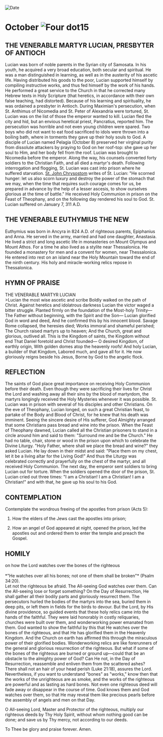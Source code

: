 
<RunningHead />
<Image src="/title-imprint.png" height={68} width={50} alt="Date" className="title-imprint"/>

# <div id="date">October <Image className="four-dot" src="/four-dot.png" height={15} width={15} alt="Four dot" />15</div>

## THE VENERABLE MARTYR LUCIAN, PRESBYTER OF ANTIOCH

Lucian was born of noble parents in the Syrian city of Samosata. In his youth, he acquired a very broad education, both secular and spiritual. He was a man distinguished in learning, as well as in the austerity of his ascetic life. Having distributed his goods to the poor, Lucian supported himself by compiling instructive works, and thus fed himself by the work of his hands. He performed a great service to the Church in that he corrected many Hebrew texts in Holy Scripture (that heretics, in accordance with their own false teaching, had distorted). Because of his learning and spirituality, he was ordained a presbyter in Antioch. During Maximian's persecution, when St. Anthimus of Nicomedia and St. Peter of Alexandria were tortured, St. Lucian was on the list of those the emperor wanted to kill. Lucian fled the city and hid, but an envious heretical priest, Pancratius, reported him. The persecution was horrible and not even young children were spared. Two boys who did not want to eat food sacrificed to idols were thrown into a boiling bath, where in torments they gave up their holy souls to God. A disciple of Lucian named Pelagia (October 8) preserved her virginal purity from dissolute attackers by praying to God on her roof-top: she gave up her soul to Him, and her body fell from the roof. Lucian was brought to Nicomedia before the emperor. Along the way, his counsels converted forty soldiers to the Christian Faith, and all died a martyr's death. Following interrogation and flogging, St. Lucian was cast into prison where he suffered starvation. [St. John Chrysostom](/november/13th) writes of St. Lucian: "He scorned hunger: let us also scorn luxury and destroy the power of the stomach that we may, when the time that requires such courage comes for us, be prepared in advance by the help of a lesser ascesis, to show ourselves glorious at the time of battle." He received Holy Communion in prison on the Feast of Theophany, and on the following day rendered his soul to God. St. Lucian suffered on January 7, 311 A.D.

## THE VENERABLE EUTHYMIUS THE NEW

Euthymius was born in Ancyra in 824 A.D. of righteous parents, Epiphanius and Anna. He served in the army, married and had one daughter, Anastasia. He lived a strict and long ascetic life in monasteries on Mount Olympus and Mount Athos. For a time he also lived as a stylite near Thessalonica. He founded a monastery for men and a convent for women, near Thessalonica. He entered into rest on an island near the Holy Mountain toward the end of the ninth century. His holy and miracle-working relics repose in Thessalonica.


## HYMN OF PRAISE
<div style={{textAlign:'center', color:'crimson', fontWeight:'bold'}}>
THE VENERABLE MARTYR LUCIAN
</div>
>Lucian the most wise ascetic and scribe  
Boldly walked on the path of Christ.  
Against heretics and idolatrous darkness  
Lucian the victor waged a bitter struggle.  
Planted firmly on the foundation of the Most-holy Trinity—  
The Father without beginning, with the Spirit and the Son—  
Lucian glorified God in word and deed,  
And he confirmed this by his innocent blood.  
Savage Rome collapsed, the heresies died;  
Works immoral and shameful perished;  
The Church raised martyrs up to heaven;  
And the Church, great and glorious, outlived all.  
This is the Kingdom of saints, the Kingdom without end  
That Daniel foretold and Christ founded—  
O desired Kingdom, of earthly origin,  
With golden domes atop the heavenly roofs!  
And holy Lucian, a builder of that Kingdom,  
Labored much, and gave all for it.  
He now gloriously reigns beside his Jesus,  
Borne by God to the angelic flock.  


## REFLECTION

The saints of God place great importance on receiving Holy Communion before their death. Even though they were sacrificing their lives for Christ the Lord and washing away all their sins by the blood of martyrdom, the martyrs longingly received the Holy Mysteries whenever it was possible. St. Lucian was in prison with several of his disciples and other Christians. On the eve of Theophany, Lucian longed, on such a great Christian feast, to partake of the Body and Blood of Christ, for he knew that his death was imminent. Seeing the sincere desire of His sufferer, God Almighty arranged that some Christians pass bread and wine into the prison. When the Feast of Theophany dawned, Lucian called all the Christian prisoners to stand in a circle around him and said to them: "Surround me and be the Church." He had no table, chair, stone or wood in the prison upon which to celebrate the Divine Liturgy. "Holy Father, where shall we place the bread and wine?" they asked Lucian. He lay down in their midst and said: "Place them on my chest, let it be a living altar for the Living God!" And thus the Liturgy was celebrated correctly and prayerfully on the chest of the martyr, and all received Holy Communion. The next day, the emperor sent soldiers to bring Lucian out for torture. When the soldiers opened the door of the prison, St. Lucian cried out three times: "I am a Christian! I am a Christian! I am a Christian!" and with that, he gave up his soul to his God.


## CONTEMPLATION
Contemplate the wondrous freeing of the apostles from prison (Acts 5):

1. How the elders of the Jews cast the apostles into prison;

2. How an angel of God appeared at night, opened the prison, led the apostles out and ordered them to enter the temple and preach the Gospel.


## HOMILY
<div style={{textAlign:'center', color:'crimson', fontWeight:'bold'}}>
on how the Lord watches over the bones of the righteous
</div>
<br />
<div style={{textAlign:'right'}}>
*"He watches over all his bones; not one of them shall be broken"* (Psalm 34:20).
</div>
Let not the righteous be afraid. The All-seeing God watches over them. Can the All-seeing lose or forget something? On the Day of Resurrection, He shall gather all their bodily parts and gloriously resurrect them. The persecutors hurled the bodies of the martyrs into the sea, buried them in deep pits, or left them in fields for the birds to devour. But the Lord, by His divine providence, so guided events that these holy relics came into the hands of the faithful. They were laid honorably in costly reliquaries, churches were built over them, and wonderworking power emanated from them. God wanted to show the faithful by this that He watches over the bones of the righteous, and that He has glorified them in the Heavenly Kingdom. And the Church on earth has affirmed this through the miraculous power of their glorified bodies. Wonderworking relics are like forerunners of the general and glorious resurrection of the righteous. But what if some of the bones of the righteous are burned or ground up—could that be an obstacle to the almighty power of God? Can He not, in the Day of Resurrection, reassemble and enliven them from the scattered ashes? There shall not an hair of your head perish (Luke 21:18), assures the Lord. Nevertheless, if you want to understand "bones" as "works," know then that the works of the unrighteous are as smoke, and the works of the righteous are powerful and as lasting as hard bones. Not even one righteous deed will fade away or disappear in the course of time. God knows them and God watches over them, so that He may reveal them like precious pearls before the assembly of angels and men on that Day.

O All-seeing Lord, Master and Protector of the righteous, multiply our righteous deeds by Thy Holy Spirit, without whom nothing good can be done; and save us by Thy mercy, not according to our deeds. 

To Thee be glory and praise forever. Amen.

